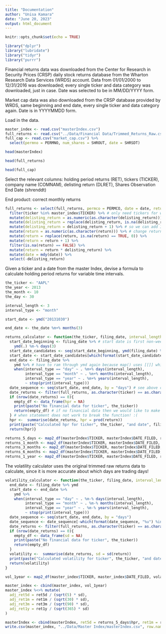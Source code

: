 ```yaml
---
title: "Documentation"
author: "Unisa Kamara"
date: "June 20, 2023"
output: html_document
---
```


```r
knitr::opts_chunk$set(echo = TRUE)
```

```r
library("dplyr")
library("lubridate")
library("tidyr")
library("purrr")
```

Financial returns data was downloaded from the Center for Research in Security Prices (CRSP) daily stock returns database from the Wharton Research Data Services (WRDS) account. Data from 01/01/2000 to 12/31/2016 was downloaded; every single ticker and data category was downloaded, just in case. Date was selected to be in MM/DD/YYYY form.

Market cap data was also downloaded from the CRSP database provided by WRDS, same beginning and end date, every single ticker and data category again. Date is in YYYYMMDD form.

Load in the data.

```r
master_index <- read.csv("masterIndex.csv")
full_returns <- read.csv("../Data/Financial Data/Trimmed_Returns_Raw.csv")
full_cap <- read.csv("market_cap.csv") %>%
  select(permno = PERMNO, num_shares = SHROUT, date = SHRSDT)
```

```r
head(masterIndex)
```

```r
head(full_returns)
```

```r
head(full_cap)
```

Select the relevant columns: holding period returns (RET), tickers (TICKER), company name (COMNAM), delisting return (DLRET), Shares Observation End Date (shrenddt)

End product: correct monthly returns

```r
full_returns <- select(full_returns, permco = PERMCO, date = date, return = RET, ticker = TICKER, delisting_return = DLRET) %>%
  filter(ticker %in% master_index$TICKER) %>% # only need tickers for which we have filings to compare with
  mutate(delisting_return = as.numeric(as.character(delisting_return))) %>% # 
  mutate(delisting_return = replace(delisting_return, is.na(delisting_return) == TRUE, 0)) %>% # replace NA with 0
  mutate(delisting_return = delisting_return + 1) %>% # so we can add 1 so we can multiply
  mutate(return = as.numeric(as.character(return))) %>% # change return from factor to numeric, characters which CRSP uses to represent missing data or point towards delisting return gets changed to NA
  mutate(return = replace(return, is.na(return) == TRUE, 0)) %>%
  mutate(return = return + 1) %>%
  filter(is.na(return) == FALSE) %>%
  mutate(return = return * delisting_return) %>%
  mutate(date = mdy(date)) %>%
  select(-delisting_return)
```

Given a ticker and a date from the master Index, devise a formula to calculate holding period returns for variable time intervals.

```r
the_ticker <- "AAPL"
the_year <- 2013
the_month <- 10
the_day <- 30

interval_length <- 3
interval_type <- "month"

start_date <- ymd("20131030")

end_date <- the_date %m+% months(3)

returns_calculator <- function(the_ticker, filing_date, interval_length = 5, interval_type = "day"){
  start_date_beginning <- filing_date %>% # start date is first non-weekend day before the filing date.
    ymd(.) %m-% days(3)
  start_date_candidates <- seq(start_date_beginning, ymd(filing_date) %m-% days(1), by = "days")
  start_date <- start_date_candidates[which(format(start_date_candidates, "%u") %in% c(1:5))[length(which(format(start_date_candidates, "%u") %in% c(1:5)))]] # pick out first weekday in the sequence, %u formats date object into numeric weekday
  end_date <- filing_date %>%
    ymd %>% # have to ram through ymd again because map() uses [[]] which messes with lubridate object type
    when(interval_type == "day" ~ . %m+% days(interval_length),
         interval_type == "month" ~ . %m+% months(interval_length), 
         interval_type == "year" ~ . %m+% years(interval_length),
         ~ stop(print(interval_type)))
  date_sequence <- seq(start_date, end_date, by = "days") # see above comment
  date_returns <- filter(full_returns, as.character(ticker) == as.character(the_ticker), date %in% date_sequence) # tickers must be converted to character or else throws a factor level error
  if (nrow(date_returns) == 0){
    empty_df <- data_frame(hpr = NA)
    print(paste("No financial data for ticker", the_ticker))
    return(empty_df) # if no financial data then we would like to make that clear
  } # when statement does not work to break the function! :(
  hpr <-  summarise(date_returns, hpr = prod(return))
  print(paste("Calculated hpr for ticker", the_ticker, "and date", filing_date))
  return(hpr)}
```

```r
returns_5_days <- map2_df(masterIndex$TICKER, masterIndex$DATE_FILED, returns_calculator)
returns_1_month <- map2_df(masterIndex$TICKER, masterIndex$DATE_FILED, returns_calculator, interval_length = 1, interval_type = "month")
returns_3_months <- map2_df(masterIndex$TICKER, masterIndex$DATE_FILED, returns_calculator, interval_length = 3, interval_type = "month")
returns_6_months <- map2_df(masterIndex$TICKER, masterIndex$DATE_FILED, returns_calculator, interval_length = 6, interval_type = "month")
returns_1_year <- map2_df(masterIndex$TICKER, masterIndex$DATE_FILED, returns_calculator, interval_length = 1, interval_type = "year")
```

The volatility calculator uses the original trimmed raw returns data to calculate, since it is more accurate about which days are trading days!

```r
volatility_calculator <- function(the_ticker, filing_date, interval_length = 1, interval_type = "year"){
  end_date <- filing_date %>% ymd
  start_date <- end_date %>%
    ymd %>%
    when(interval_type == "day" ~ . %m-% days(interval_length),
         interval_type == "month" ~ . %m-% months(interval_length), 
         interval_type == "year" ~ . %m-% years(interval_length),
         ~ stop(print(interval_type)))
  date_sequence <- seq(start_date, end_date, by = "days")
  date_sequence <- date_sequence[-which(format(date_sequence, "%u") %in% c(6,7))]
  date_returns <- filter(full_returns, as.character(ticker) == as.character(the_ticker), date %in% date_sequence)
  if (nrow(date_returns) == 0){
    empty_df <- data_frame(sd = NA)
    print(paste("No financial data for ticker", the_ticker))
    return(empty_df) 
  }
  volatility <-  summarise(date_returns, sd = sd(return))
  print(paste("Calculated volatility for ticker", the_ticker, "and date", filing_date))
  return(volatility)
}
```

```r
vol_1year <- map2_df(master_index$TICKER, master_index$DATE_FILED, volatility_calculator)
```

```r
master_index <- cbind(master_index, vol_1year)
master_index %<>% mutate(
  adj_ret5d = ret5d / (sqrt(5) * sd),
  adj_ret1m = ret1m / (sqrt(30) * sd),
  adj_ret3m = ret3m / (sqrt(90) * sd),
  adj_ret1y = ret1y / (sqrt(365) * sd)
)
```

```r
masterIndex <- cbind(masterIndex, ret5d = returns_5_days$hpr, ret1m = returns_1_month$hpr, ret3m = returns_3_months$hpr,  ret6m = returns_6_months$hpr, ret1y = returns_1_year$hpr)
write.csv(master_index, "../Data/Master Index/masterIndex.csv", row.names = FALSE)
```

